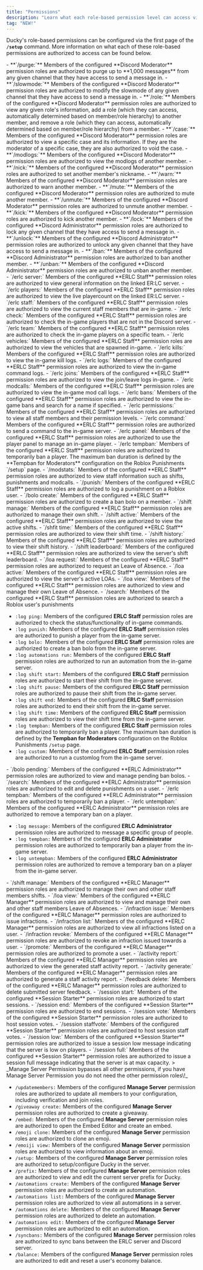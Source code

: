 ```yaml
---
title: "Permissions"
description: "Learn what each role-based permission level can access via Ducky."
tag: "NEW!"
---
```


Ducky's role-based permissions can be configured via the first page of the **`/setup`** command. More information on what each of these role-based permissions are authorized to access can be found below.

<Accordion title="Discord Moderator Roles" icon="hammer">
  - **`/purge:`** Members of the configured **Discord Moderator** permission roles are authorized to purge up to **1,000 messages** from any given channel that they have access to send a message in.
  - **`/slowmode:`** Members of the configured **Discord Moderator** permission roles are authorized to modify the slowmode of any given channel that they have access to send a message in.
  - **`/role:`** Members of the configured **Discord Moderator** permission roles are authorized to view any given role's information, add a role (which they can access, automatically determined based on member/role hierarchy) to another member, and remove a role (which they can access, automatically determined based on member/role hierarchy) from a member.
  - **`/case:`** Members of the configured **Discord Moderator** permission roles are authorized to view a specific case and its information. If they are the moderator of a specific case, they are also authorized to void the case.
  - **`/modlogs:`** Members of the configured **Discord Moderator** permission roles are authorized to view the modlogs of another member.
  - **`/nick:`** Members of the configured **Discord Moderator** permission roles are authorized to set another member's nickname.
  - **`/warn:`** Members of the configured **Discord Moderator** permission roles are authorized to warn another member.
  - **`/mute:`** Members of the configured **Discord Moderator** permission roles are authorized to mute another member.
  - **`/unmute:`** Members of the configured **Discord Moderator** permission roles are authorized to unmute another member.
  - **`/kick:`** Members of the configured **Discord Moderator** permission roles are authorized to kick another member.
</Accordion>

<Accordion title="Discord Administrator Roles" icon="shield">
  - **`/lock:`** Members of the configured **Discord Administrator** permission roles are authorized to lock any given channel that they have access to send a message in.
  - **`/unlock:`** Members of the configured **Discord Administrator** permission roles are authorized to unlock any given channel that they have access to send a message in.
  - **`/ban:`** Members of the configured **Discord Administrator** permission roles are authorized to ban another member.
  - **`/unban:`** Members of the configured **Discord Administrator** permission roles are authorized to unban another member.
</Accordion>

<Accordion title="ERLC Staff Roles" icon="Hammer">
  - `/erlc server:` Members of the configured **ERLC Staff** permission roles are authorized to view general information on the linked ER:LC server.
  - `/erlc players:` Members of the configured **ERLC Staff** permission roles are authorized to view the live playercount on the linked ER:LC server.
  - `/erlc staff:` Members of the configured **ERLC Staff** permission roles are authorized to view the current staff members that are in-game.
  - `/erlc check:` Members of the configured **ERLC Staff** permission roles are authorized to check the in-game players that are not in the Discord server.
  - `/erlc team:` Members of the configured **ERLC Staff** permission roles are authorized to check the in-game players on a specific team.
  - `/erlc vehicles:` Members of the configured **ERLC Staff** permission roles are authorized to view the vehicles that are spawned in-game.
  - `/erlc kills:` Members of the configured **ERLC Staff** permission roles are authorized to view the in-game kill logs.
  - `/erlc logs:` Members of the configured **ERLC Staff** permission roles are authorized to view the in-game command logs.
  - `/erlc joins:` Members of the configured **ERLC Staff** permission roles are authorized to view the join/leave logs in-game.
  - `/erlc modcalls:` Members of the configured **ERLC Staff** permission roles are authorized to view the in-game mod call logs.
  - `/erlc bans:` Members of the configured **ERLC Staff** permission roles are authorized to view the in-game bans and search for a name if specified.
  - `/erlc permissions:` Members of the configured **ERLC Staff** permission roles are authorized to view all staff members and their permission levels.
  - `/erlc command:` Members of the configured **ERLC Staff** permission roles are authorized to send a command to the in-game server.
  - `/erlc panel:` Members of the configured **ERLC Staff** permission roles are authorized to use the player panel to manage an in-game player.
  - `/erlc tempban:` Members of the configured **ERLC Staff** permission roles are authorized to temporarily ban a player. The maximum ban duration is defined by the **Tempban for Moderators** configuration on the Roblox Punishments `/setup` page.
  - `/modstats:` Members of the configured **ERLC Staff** permission roles are authorized to view staff information such as shifts, punishments and modcalls.
  - `/punish:` Members of the configured **ERLC Staff** permission roles are authorized to log a punishment on a Roblox user.
  - `/bolo create:` Members of the configured **ERLC Staff** permission roles are authorized to create a ban bolo on a member.
  - `/shift manage:` Members of the configured **ERLC Staff** permission roles are authorized to manage their own shift.
  - `/shift active:` Members of the configured **ERLC Staff** permission roles are authorized to view the active shifts.
  - `/shfit time:` Members of the configured **ERLC Staff** permission roles are authorized to view their shift time.
  - `/shift history:` Members of the configured **ERLC Staff** permission roles are authorized to view their shift history.
  - `/shift leaderboard:` Members of the configured **ERLC Staff** permission roles are authorized to view the server's shift leaderboard.
  - `/loa request:` Members of the configured **ERLC Staff** permission roles are authorized to request an Leave of Absence.
  - `/loa active:` Members of the configured **ERLC Staff** permission roles are authorized to view the server's active LOAs.
  - `/loa view:` Members of the configured **ERLC Staff** permission roles are authorized to view and manage their own Leave of Absence.
  - `/search:` Members of the configured **ERLC Staff** permission roles are authorized to search a Roblox user's punishments

  - `:log ping:` Members of the configured **ERLC Staff** permission roles are authorized to check the status/functionality of in-game commands.
  - `:log punish:` Members of the configured **ERLC Staff** permission roles are authorized to punish a player from the in-game server.
  - `:log bolo: `Members of the configured **ERLC Staff** permission roles are authorized to create a ban bolo from the in-game server.
  - `:log automations run:` Members of the configured **ERLC Staff** permission roles are authorized to run an automation from the in-game server.
  - `:log shift start:` Members of the configured **ERLC Staff** permission roles are authorized to start their shift from the in-game server.
  - `:log shift pause:` Members of the configured **ERLC Staff** permission roles are authorized to pause their shift from the in-game server.
  - `:log shift end:` Members of the configured **ERLC Staff** permission roles are authorized to end their shift from the in-game server.
  - `:log shift time:` Members of the configured **ERLC Staff** permission roles are authorized to view their shift time from the in-game server.
  - `:log tempban:` Members of the configured **ERLC Staff** permission roles are authorized to temporarily ban a player. The maximum ban duration is defined by the **Tempban for Moderators** configuration on the Roblox Punishments `/setup` page.
  - `:log custom:` Members of the configured **ERLC Staff** permission roles are authorized to run a customlog from the in-game server.
</Accordion>

<Accordion title="ERLC Administrator Roles" icon="Shield">
  - `/bolo pending:` Members of the configured **ERLC Administrator** permission roles are authorized to view and manage pending ban bolos.
  - `/search:` Members of the configured **ERLC Administrator** permission roles are authorized to edit and delete punishments on a user.
  - `/erlc tempban:` Members of the configured **ERLC Administrator** permission roles are authorized to temporarily ban a player.
  - `/erlc untempban:`  Members of the configured **ERLC Administrator** permission roles are authorized to remove a temporary ban on a player.

  - `:log message:` Members of the configured **ERLC Administrator** permission roles are authorized to message a specific group of people.
  - `:log tempban:` Members of the configured **ERLC Administrator** permission roles are authorized to temporarily ban a player from the in-game server.
  - `:log untempban:` Members of the configured **ERLC Administrator** permission roles are authorized to remove a temporary ban on a player from the in-game server.
</Accordion>

<Accordion title="ERLC Manager Roles" icon="gear">
  - `/shift manage:` Members of the configured **ERLC Manager** permission roles are authorized to manage their own and other staff members shifts.
  - `/loa view:` Members of the configured **ERLC Manager** permission roles are authorized to view and manage their own and other staff members Leave of Absences.
  - `/infraction issue:` Members of the configured **ERLC Manager** permission roles are authorized to issue infractions.
  - `/infraction list:` Members of the configured **ERLC Manager** permission roles are authorized to view all infractions listed on a user.
  - `/infraction revoke:` Members of the configured **ERLC Manager** permission roles are authorized to revoke an infraction issued towards a user.
  - `/promote:` Members of the configured **ERLC Manager** permission roles are authorized to promote a user.
  - `/activity report:` Members of the configured **ERLC Manager** permission roles are authorized to view the generated staff activity report.
  - `/activity generate:` Members of the configured **ERLC Manager** permission roles are authorized to generate a staff activity report.
  - `/feedback delete:` Members of the configured **ERLC Manager** permission roles are authorized to delete submitted server feedback.
</Accordion>

<Accordion title="Session Starter Roles" icon="gamepad" iconType="regular">
  - `/session start:` Members of the configured **Session Starter** permission roles are authorized to start sessions.
  - `/session end:` Members of the configured **Session Starter** permission roles are authorized to end sessions.
  - `/session vote:` Members of the configured **Session Starter** permission roles are authorized to host session votes.
  - `/session staffvote:` Members of the configured **Session Starter** permission roles are authorized to host session staff votes.
  - `/session low:` Members of the configured **Session Starter** permission roles are authorized to issue a session low message indicating that the server is low on players.
  - `/session full:` Members of the configured **Session Starter** permission roles are authorized to issue a session full message indicating that the server is at max capacity.
</Accordion>

<Accordion title="Manage Server Permissions" icon="gear">
  > _Manage Server Permission bypasses all other permissions, if you have Manage Server Permission you do not need the other permission roles\!_

  - `/updatemembers:` Members of the configured **Manage Server** permission roles are authorized to update all members to your configuration, including verification and join roles.
  - `/giveaway create:` Members of the configured **Manage Server** permission roles are authorized to create a giveaway.
  - `/embed:` Members of the configured **Manage Server** permission roles are authorized to open the Embed Editor and create an embed.
  - `/emoji clone:` Members of the configured **Manage Server** permission roles are authorized to clone an emoji.
  - `/emoiji view:` Members of the configured **Manage Server** permission roles are authorized to view information about an emoji.
  - `/setup:` Members of the configured **Manage Server** permission roles are authorized to setup/configure Ducky in the server.
  - `/prefix:` Members of the configured **Manage Server** permission roles are authorized to view and edit the current server prefix for Ducky.
  - `/automations create:` Members of the configured **Manage Server** permission roles are authorized to create an automation.
  - `/automations list:` Members of the configured **Manage Server** permission roles are authorized to view all automations in a server.
  - `/automations delete:` Members of the configured **Manage Server** permission roles are authorized to delete an automation.
  - `/automations edit:` Members of the configured **Manage Server** permission roles are authorized to edit an automation.
  - `/syncbans:` Members of the configured **Manage Server** permission roles are authorized to sync bans between the ERLC server and Discord server.
  - `/balance:` Members of the configured **Manage Server** permission roles are authorized to edit and reset a user's economy balance.
</Accordion>